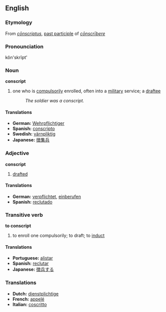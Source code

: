 == English ==
=== Etymology ===
From {{L.}} ''[[cōnscriptus]]'', [[past participle]] of ''[[cōnscrībere]]''

=== Pronounciation ===
kŏn'skrĭpt'

=== Noun ===
'''conscript'''
#one who is [[compulsorily]] enrolled, often into a [[military]] service; a [[draftee]]
#:''The soldier was a conscript.''

==== Translations ====
*'''German:''' [[Wehrpflichtiger]]
*'''Spanish:''' [[conscripto]]
*'''Swedish:''' [[värnpliktig]]
*'''Japanese:''' [[徴集兵]]

=== Adjective ===
'''conscript'''
#[[draft]]ed

==== Translations ====
*'''German:''' [[verpflichtet]], [[einberufen]]
*'''Spanish:''' [[reclutado]]

=== Transitive verb ===
'''to conscript'''
#to enroll one compulsorily; to draft; to [[induct]]

==== Translations ====
*'''Portuguese:''' [[alistar]]
*'''Spanish:''' [[reclutar]]
*'''Japanese:''' [[徴兵する]]

=== Translations ===
*'''Dutch:''' [[dienstplichtige]]
*'''French:''' [[appelé]]
*'''Italian:''' [[coscritto]]